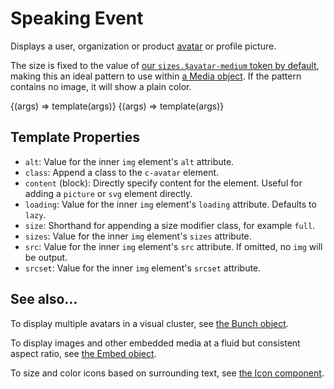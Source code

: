 
<Meta title="Components/Speaking Event" />

# Speaking Event

Displays a user, organization or product [avatar](<https://en.wikipedia.org/wiki/Avatar_(computing)>) or profile picture.

The size is fixed to the value of [our `sizes.$avatar-medium` token by default](/docs/design-tokens-size--page#sizing), making this an ideal pattern to use within [a Media object](/docs/objects-media--image). If the pattern contains no image, it will show a plain color.

<Canvas>
  <Story
    name="Empty"
    args={{
      datetime: '2021-10-03',
      event: 'Smashing Magazine',
      note: '3 day event',
      location: 'New York, NY',
      speakers: ['Megan', 'Aileen'],
    }}
  >
    {(args) => template(args)}
  </Story>
  <Story
    name="With Image"
    args={{
      datetime: '2021-12-09',
      event: 'An Event Apart',
      location: 'Seattle, WA',
      speakers: ['Arianna'],
    }}
  >
    {(args) => template(args)}
  </Story>
</Canvas>

## Template Properties

- `alt`: Value for the inner `img` element's `alt` attribute.
- `class`: Append a class to the `c-avatar` element.
- `content` (block): Directly specify content for the element. Useful for adding a `picture` or `svg` element directly.
- `loading`: Value for the inner `img` element's `loading` attribute. Defaults to `lazy`.
- `size`: Shorthand for appending a size modifier class, for example `full`.
- `sizes`: Value for the inner `img` element's `sizes` attribute.
- `src`: Value for the inner `img` element's `src` attribute. If omitted, no `img` will be output.
- `srcset`: Value for the inner `img` element's `srcset` attribute.

## See also…

To display multiple avatars in a visual cluster, see [the Bunch object](/docs/objects-bunch--of-avatars).

To display images and other embedded media at a fluid but consistent aspect ratio, see [the Embed object](/docs/objects-embed--image).

To size and color icons based on surrounding text, see [the Icon component](/docs/components-icon--basic).
